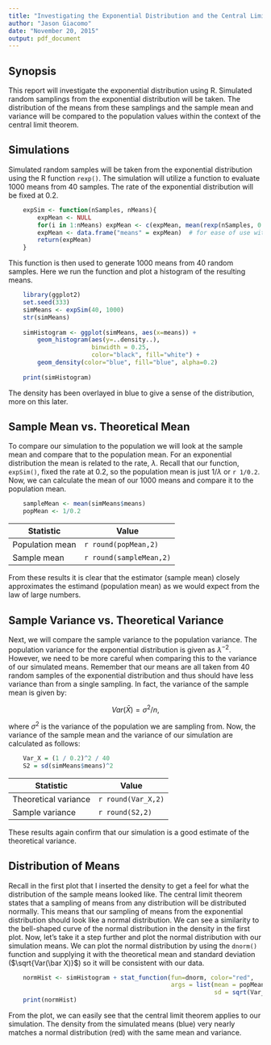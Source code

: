 ```yaml
---
title: "Investigating the Exponential Distribution and the Central Limit Theorem"
author: "Jason Giacomo"
date: "November 20, 2015"
output: pdf_document
---
```


## Synopsis

This report will investigate the exponential distribution using R. Simulated
random samplings from the exponential distribution will be taken. The
distribution of the means from these samplings and the sample mean and variance
will be compared to the population values within the context of the central
limit theorem.

## Simulations

Simulated random samples will be taken from the exponential distribution using
the R function `rexp()`. The simulation will utilize a function to evaluate 1000
means from 40 samples. The rate of the exponential distribution will be fixed at
0.2.

```r
    expSim <- function(nSamples, nMeans){
        expMean <- NULL
        for(i in 1:nMeans) expMean <- c(expMean, mean(rexp(nSamples, 0.2)))
        expMean <- data.frame("means" = expMean)  # for ease of use with ggplot
        return(expMean)
    }
```

This function is then used to generate 1000 means from 40 random samples. Here
we run the function and plot a histogram of the resulting means.

```r
    library(ggplot2)
    set.seed(333)
    simMeans <- expSim(40, 1000)
    str(simMeans)
    
    simHistogram <- ggplot(simMeans, aes(x=means)) +
        geom_histogram(aes(y=..density..),
                       binwidth = 0.25,
                       color="black", fill="white") +
        geom_density(color="blue", fill="blue", alpha=0.2)
    
    print(simHistogram)
```

The density has been overlayed in blue to give a sense of the distribution, more
on this later.

## Sample Mean vs. Theoretical Mean

To compare our simulation to the population we will look at the sample mean and
compare that to the population mean. For an exponential distribution the mean is
related to the rate, $\lambda$. Recall that our function, `expSim()`, fixed the 
rate at 0.2, so the population mean is just $1/\lambda$ or `r 1/0.2`. Now, we
can calculate the mean of our 1000 means and compare it to the population mean.

```r
    sampleMean <- mean(simMeans$means)
    popMean <- 1/0.2
```

| Statistic       | Value                   |
| --------------- | ----------------------- |
| Population mean | `r round(popMean,2)`    |
| Sample mean     | `r round(sampleMean,2)` |

From these results it is clear that the estimator (sample mean) closely
approximates the estimand (population mean) as we would expect from the law of 
large numbers.

## Sample Variance vs. Theoretical Variance

Next, we will compare the sample variance to the population variance. The
population variance for the exponential distribution is given as $\lambda^{-2}$.
However, we need to be more careful when comparing this to the variance of our
simulated means. Remember that our means are all taken from 40 random samples of
the exponential distribution and thus should have less variance than from a
single sampling. In fact, the variance of the sample mean is given by:

$$ Var (\bar X) = \sigma^2/n,$$

where $\sigma^2$ is the variance of the population we are sampling from. Now,
the variance of the sample mean and the variance of our simulation are
calculated as follows:

```r
    Var_X = (1 / 0.2)^2 / 40
    S2 = sd(simMeans$means)^2
```

| Statistic            | Value              |
| -------------------- | ------------------ |
| Theoretical variance | `r round(Var_X,2)` |
| Sample variance      | `r round(S2,2)`    |

These results again confirm that our simulation is a good estimate of the
theoretical variance.

## Distribution of Means

Recall in the first plot that I inserted the density to get a feel for what the
distribution of the sample means looked like. The central limit theorem states
that a sampling of means from any distribution will be distributed normally.
This means that our sampling of means from the exponential distribution should
look like a normal distribution. We can see a similarity to the bell-shaped
curve of the normal distribution in the density in the first plot. Now, let's
take it a step further and plot the normal distribution with our simulation
means. We can plot the normal distribution by using the `dnorm()` function and 
supplying it with the theoretical mean and standard deviation 
($\sqrt{Var(\bar X)}$) so it will be consistent with our data.

```r
    normHist <- simHistogram + stat_function(fun=dnorm, color="red",
                                             args = list(mean = popMean,
                                                         sd = sqrt(Var_X)))
    print(normHist)
```

From the plot, we can easily see that the central limit theorem applies to our
simulation. The density from the simulated means (blue) very nearly matches a
normal distribution (red) with the same mean and variance.

